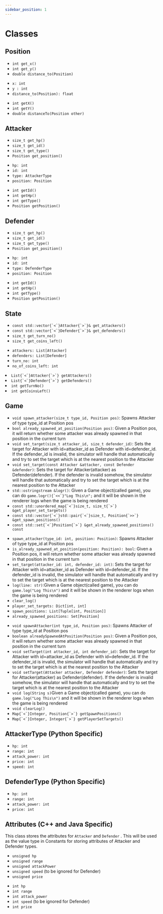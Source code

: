```yaml
---
sidebar_position: 1
---
```


# Classes

## Position


<Tabs>
  <TabItem value="C++" label="C++" default>
  <ul>
  <li><code>int get_x() </code> </li>
  <li><code>int get_y() </code></li>
  <li><code>double distance_to(Position)</code></li>
  </ul>

  </TabItem>
  <TabItem value="Python" label="Python">
  <ul>
  <li><code>x: int </code> </li>
  <li><code>y : int</code></li>
  <li><code>distance_to(Position): float</code></li>
  </ul>
  </TabItem>
  <TabItem value="Java" label="Java">
  <ul>
  <li><code>int getX()</code></li>
  <li><code>int getY()</code></li>
  <li><code>double distanceTo(Position other)</code></li>
  </ul>
  </TabItem>
</Tabs>

## Attacker

<Tabs>
  <TabItem value="C++" label="C++" default>
  <ul>
  <li><code>size_t get_hp() </code> </li>
  <li><code>size_t get_id() </code></li>
  <li><code>size_t get_type()</code></li>
  <li><code>Position get_position()</code></li>
  </ul>

  </TabItem>
  <TabItem value="Python" label="Python">
  <ul>
  <li><code>hp: int </code> </li>
  <li><code>id: int  </code></li>
  <li><code>type: AttackerType</code></li>
  <li><code>position: Position</code></li>
  </ul>
  </TabItem>
  <TabItem value="Java" label="Java">
  <ul>
  <li><code>int getId()</code></li>
  <li><code>int getHp()</code></li>
  <li><code>int getType()</code></li>
  <li><code>Position getPosition()</code></li>
  </ul>
  </TabItem>
</Tabs>

## Defender

<Tabs>
  <TabItem value="C++" label="C++" default>
  <ul>
  <li><code>size_t get_hp() </code> </li>
  <li><code>size_t get_id() </code></li>
  <li><code>size_t get_type()</code></li>
  <li><code>Position get_position()</code></li>
  </ul>

  </TabItem>
  <TabItem value="Python" label="Python">
  <ul>
  <li><code>hp: int </code> </li>
  <li><code>id: int  </code></li>
  <li><code>type: DefenderType</code></li>
  <li><code>position: Position</code></li>
  </ul>
  </TabItem>
  <TabItem value="Java" label="Java">
  <ul>
  <li><code>int getId()</code></li>
  <li><code>int getHp()</code></li>
  <li><code>int getType()</code></li>
  <li><code>Position getPosition()</code></li>
  </ul>
  </TabItem>
</Tabs>

## State

<Tabs>
  <TabItem value="C++" label="C++" default>
  <ul>
  <li><code>const std::vector{`<`}Attacker{`>`}& get_attackers() </code> </li>
  <li><code>const std::vector{`<`}Defender{`>`}& get_defenders() </code> </li>
  <li><code>size_t get_turn_no()</code> </li>
  <li><code>size_t get_coins_left()</code> </li>
  </ul>

  </TabItem>
  <TabItem value="Python" label="Python">
  <ul>
  <li><code>attackers: List[Attacker]</code> </li>
  <li><code>defenders: List[Defender]</code></li>
  <li><code>turn_no: int</code></li>
  <li><code>no_of_coins_left: int</code></li>
  </ul>
  </TabItem>
  <TabItem value="Java" label="Java">
    <li><code>List{`<`}Attacker{`>`} getAttackers()</code></li>
    <li><code>List{`<`}Defender{`>`} getDefenders()</code></li>
    <li><code>int getTurnNo()</code></li>
    <li><code>int getCoinsLeft()</code></li>
  </TabItem>
</Tabs>

## Game

<Tabs>
  <TabItem value="C++" label="C++" default>
  <ul>
  <li><code>void spawn_attacker(size_t type_id, Position pos)</code>: Spawns Attacker of type type_id at Position pos </li>
  <li><code>bool already_spawned_at_position(Position pos)</code>: Given a Position pos, it will return whether some attacker was already spawned in that position in the current turn</li>
  <li><code>void set_target(size_t attacker_id, size_t defender_id)</code>: Sets the target for Attacker with id=attacker_id as Defender with id=defender_id. If the defender_id is invalid, the simulator will handle that automatically and try to set the target which is at the nearest position to the Attacker</li>
  <li><code>void set_target(const Attacker &attacker, const Defender &defender)</code>: Sets the target for Attacker(attacker) as Defender(defender). If the defender is invalid somehow, the simulator will handle that automatically and try to set the target which is at the nearest position to the Attacker </li>
  <li><code>std::ostringstream &logr()</code>: Given a Game object(called game), you can do <code>game.logr(){`<<`}"Log This\n";</code> and it will be shown in the renderer logs when the game is being rendered </li>
  <li><code>const std::unordered_map{`<`}size_t, size_t{`>`} &get_player_set_targets()</code></li>
  <li><code>const std::vector{`<`}std::pair{`<`}size_t, Position{`>>`} &get_spawn_positions()</code></li>
  <li><code>const std::set{`<`}Position{`>`} &get_already_spawned_positions() const</code></li>

  </ul>

  </TabItem>
  <TabItem value="Python" label="Python">
  <ul>
  <li><code>spawn_attacker(type_id: int, position: Position)</code>: Spawns Attacker of type type_id at Position pos</li>
  <li><code>is_already_spawned_at_position(position: Position): bool</code>: Given a Position pos, it will return whether some attacker was already spawned in that position in the current turn</li>
  <li><code>set_target(attacker_id: int, defender_id: int)</code>: Sets the target for Attacker with id=attacker_id as Defender with id=defender_id. If the defender_id is invalid, the simulator will handle that automatically and try to set the target which is at the nearest position to the Attacker</li>
  <li><code>log(line: str)</code>:Given a Game object(called game), you can do <code>game.log("Log This\n")</code> and it will be shown in the renderer logs when the game is being rendered</li>
  <li><code>clear_log()</code> </li>
  <li><code>player_set_targets: Dict[int, int]</code> </li>
  <li><code>spawn_positions: List[Tuple[int, Position]]</code> </li>
  <li><code>already_spawned_positions: Set[Position]</code> </li>
  </ul>
  </TabItem>
  <TabItem value="Java" label="Java">
  <ul>
  <li><code>void spawnAttacker(int type_id, Position pos)</code>: Spawns Attacker of type type_id at Position pos </li>
  <li><code>boolean alreadySpawnedAtPosition(Position pos)</code>: Given a Position pos, it will return whether some attacker was already spawned in that position in the current turn </li>
  <li><code>void setTarget(int attacker_id, int defender_id)</code>: Sets the target for Attacker with id=attacker_id as Defender with id=defender_id. If the defender_id is invalid, the simulator will handle that automatically and try to set the target which is at the nearest position to the Attacker</li>
  <li><code>void setTarget(Attacker attacker, Defender defender)</code>: Sets the target for Attacker(attacker) as Defender(defender). If the defender is invalid somehow, the simulator will handle that automatically and try to set the target which is at the nearest position to the Attacker </li>
  <li><code>void log(String s)</code>Given a Game object(called game), you can do <code>game.log("Log This\n")</code> and it will be shown in the renderer logs when the game is being rendered </li>
  <li><code>void clearLog()</code> </li>
  <li><code>Map{`<`}Integer, Position{`>`} getSpawnPositions()</code> </li>
  <li><code>Map{`<`}Integer, Integer{`>`} getPlayerSetTargets()</code> </li>
  </ul>
  </TabItem>
</Tabs>

## AttackerType (Python Specific)

- `hp: int`
- `range: int`
- `attack_power: int`
- `price: int`
- `speed: int`

## DefenderType (Python Specific)

- `hp: int`
- `range: int`
- `attack_power: int`
- `price: int`

## Attributes (C++ and Java Specific)

This class stores the attributes for `Attacker` and `Defender` . This will be used as the value type in Constants for storing attributes of Attacker and Defender types.

<Tabs>
  <TabItem value="C++" label="C++" default>
    <ul>
      <li>
        <code>unsigned hp</code>
      </li>
      <li>
        <code>unsigned range</code>
      </li>
      <li>
        <code>unsigned attackPower</code>
      </li>
      <li>
        <code>unsigned speed</code> (to be ignored for Defender)
      </li>
      <li>
        <code>unsigned price</code>
      </li>
    </ul>
  </TabItem>
  <TabItem value="Java" label="Java">
    <ul>
      <li>
        <code>int hp</code>
      </li>
      <li>
        <code>int range</code>
      </li>
      <li>
        <code>int attack_power</code>
      </li>
      <li>
        <code>int speed</code> (to be ignored for Defender)
      </li>
      <li>
        <code>int price</code>
      </li>
    </ul>
  </TabItem>
</Tabs>

